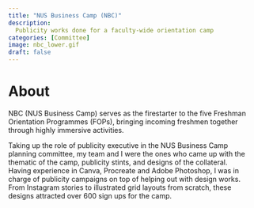 ```yaml
--- 
title: "NUS Business Camp (NBC)"
description: 
  Publicity works done for a faculty-wide orientation camp
categories: [Committee]
image: nbc_lower.gif
draft: false
---
```


# About

NBC (NUS Business Camp) serves as the firestarter to the five Freshman Orientation Programmes (FOPs), bringing incoming freshmen together through highly immersive activities. 

Taking up the role of publicity executive in the NUS Business Camp planning committee, my team and I were the ones who came up with the thematic of the camp, publicity stints, and designs of the collateral.  
Having experience in Canva, Procreate and Adobe Photoshop, I was in charge of publicity campaigns on top of helping out with design works. From Instagram stories to illustrated grid layouts from scratch, these designs attracted over 600 sign ups for the camp. 


